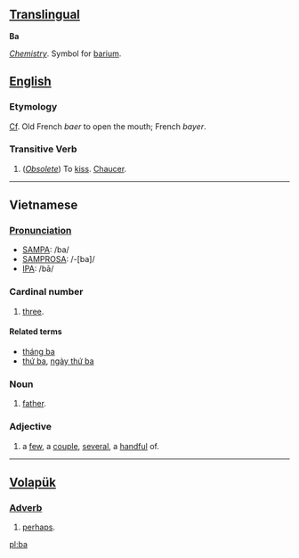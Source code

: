 
== [[Translingual]] ==
'''Ba'''

''[[Chemistry]]''. Symbol for [[barium]].

== [[English]] ==

===Etymology===
[[Cf]]. Old French ''baer'' to open the mouth; French ''bayer''.

===Transitive Verb===
#(''[[Obsolete]]'') To [[kiss]]. [[Chaucer]].

-----

== Vietnamese ==

=== [[Pronunciation]] ===
*[[SAMPA]]: /ba/
*[[SAMPROSA]]: /-[ba]/
*[[International Phonetic Alphabet|IPA]]: /bā/

=== Cardinal number ===
#[[three]].

====Related terms====
*[[tháng ba]]
*[[thứ ba]], [[ngày thứ ba]]

===Noun===
#[[father]].

=== Adjective ===
#a [[few#Pronoun|few]], a [[couple]], [[several]], a [[handful]] of.

-----

== [[Volapük]] ==

=== [[Adverb]] ===
#[[perhaps]].

[[pl:ba]]